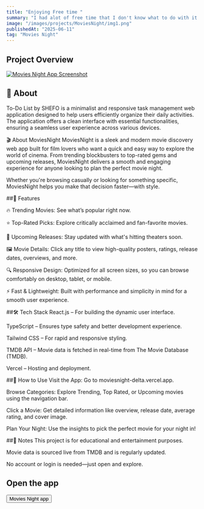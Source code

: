 ```yaml
---
title: "Enjoying Free time "
summary: "I had alot of free time that I don't know what to do with it so I created this app to suggest trending movies and their popularity"
image: "/images/projects/MoviesNight/img1.png"
publishedAt: "2025-06-11"
tag: "Movies Night"
---
```


## Project Overview

<a href="/images/projects/MoviesNight/img1" target="_blank" rel="noopener">
  <img className="TodoList-app-image" src="/images/projects/MoviesNight/img1.png" alt="Movies Night App Screenshot" />
</a>

## 📝 About

To-Do List by SHEFO is a minimalist and responsive task management web application designed to help users efficiently organize their daily activities. The application offers a clean interface with essential functionalities, ensuring a seamless user experience across various devices.

🎬 About MoviesNight
MoviesNight is a sleek and modern movie discovery web app built for film lovers who want a quick and easy way to explore the world of cinema. From trending blockbusters to top-rated gems and upcoming releases, MoviesNight delivers a smooth and engaging experience for anyone looking to plan the perfect movie night.

Whether you're browsing casually or looking for something specific, MoviesNight helps you make that decision faster—with style.

##🚀 Features

🔥 Trending Movies: See what’s popular right now.

⭐ Top-Rated Picks: Explore critically acclaimed and fan-favorite movies.

🎉 Upcoming Releases: Stay updated with what's hitting theaters soon.

🖼️ Movie Details: Click any title to view high-quality posters, ratings, release dates, overviews, and more.

🔍 Responsive Design: Optimized for all screen sizes, so you can browse comfortably on desktop, tablet, or mobile.

⚡ Fast & Lightweight: Built with performance and simplicity in mind for a smooth user experience.

##🛠️ Tech Stack
React.js – For building the dynamic user interface.

TypeScript – Ensures type safety and better development experience.

Tailwind CSS – For rapid and responsive styling.

TMDB API – Movie data is fetched in real-time from The Movie Database (TMDB).

Vercel – Hosting and deployment.

##🧭 How to Use
Visit the App: Go to moviesnight-delta.vercel.app.

Browse Categories: Explore Trending, Top Rated, or Upcoming movies using the navigation bar.

Click a Movie: Get detailed information like overview, release date, average rating, and cover image.

Plan Your Night: Use the insights to pick the perfect movie for your night in!

##📌 Notes
This project is for educational and entertainment purposes.

Movie data is sourced live from TMDB and is regularly updated.

No account or login is needed—just open and explore.

## Open the app

<a href="https://moviesnight-delta.vercel.app/" target="_blank" rel="noopener">
  <button className="todo-btn">Movies Night app</button>
</a>
